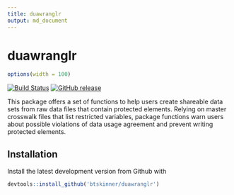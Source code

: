 ```yaml
---
title: duawranglr
output: md_document
---
```


# duawranglr

```r
options(width = 100)
```

[![Build
Status](https://travis-ci.org/btskinner/duawranglr.svg?branch=master)](https://travis-ci.org/btskinner/duawranglr)
[![GitHub
release](https://img.shields.io/github/release/btskinner/duawranglr.svg)](https://github.com/btskinner/duawranglr)

This package offers a set of functions to help users create shareable
data sets from raw data files that contain protected elements. Relying
on master crosswalk files that list restricted variables, package
functions warn users about possible violations of data usage agreement
and prevent writing protected elements.  

## Installation

Install the latest development version from Github with

```r
devtools::install_github('btskinner/duawranglr')
```

